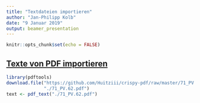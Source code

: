 ```yaml
---
title: "Textdateien importieren"
author: "Jan-Philipp Kolb"
date: "9 Januar 2019"
output: beamer_presentation
---
```


```r
knitr::opts_chunk$set(echo = FALSE)
```

## [Texte von PDF importieren](https://medium.com/@CharlesBordet/how-to-extract-and-clean-data-from-pdf-files-in-r-da11964e252e)

```r
library(pdftools)
download.file("https://github.com/Huitziii/crispy-pdf/raw/master/71_PV.62.pdf",
              "./71_PV.62.pdf")
text <- pdf_text("./71_PV.62.pdf")
```


